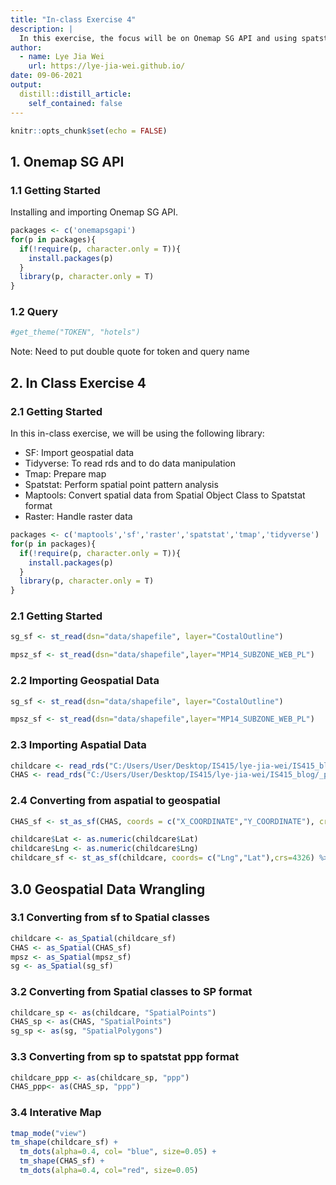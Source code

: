 ```yaml
---
title: "In-class Exercise 4"
description: |
  In this exercise, the focus will be on Onemap SG API and using spatstat
author:
  - name: Lye Jia Wei
    url: https://lye-jia-wei.github.io/
date: 09-06-2021
output:
  distill::distill_article:
    self_contained: false
---
```



```r
knitr::opts_chunk$set(echo = FALSE)
```


## 1. Onemap SG API

### 1.1 Getting Started 

Installing and importing Onemap SG API.

```r
packages <- c('onemapsgapi')
for(p in packages){
  if(!require(p, character.only = T)){
    install.packages(p)
  }
  library(p, character.only = T)
}
```

### 1.2 Query 

```r
#get_theme("TOKEN", "hotels")
```

Note: Need to put double quote for token and query name 


## 2. In Class Exercise 4

### 2.1 Getting Started 

In this in-class exercise, we will be using the following library:

- SF: Import geospatial data
- Tidyverse: To read rds and to do data manipulation
- Tmap: Prepare map 
- Spatstat: Perform spatial point pattern analysis
- Maptools: Convert spatial data from Spatial Object Class to Spatstat format 
- Raster: Handle raster data


```r
packages <- c('maptools','sf','raster','spatstat','tmap','tidyverse')
for(p in packages){
  if(!require(p, character.only = T)){
    install.packages(p)
  }
  library(p, character.only = T)
}
```

### 2.1 Getting Started 
```r
sg_sf <- st_read(dsn="data/shapefile", layer="CostalOutline")

mpsz_sf <- st_read(dsn="data/shapefile",layer="MP14_SUBZONE_WEB_PL")
```


### 2.2 Importing Geospatial Data
```r
sg_sf <- st_read(dsn="data/shapefile", layer="CostalOutline")

mpsz_sf <- st_read(dsn="data/shapefile",layer="MP14_SUBZONE_WEB_PL")
```

### 2.3 Importing Aspatial Data

```r
childcare <- read_rds("C:/Users/User/Desktop/IS415/lye-jia-wei/IS415_blog/_posts/2021-09-06-in-class-exercise-4/data/rds/childcare.rds")
CHAS <- read_rds("C:/Users/User/Desktop/IS415/lye-jia-wei/IS415_blog/_posts/2021-09-06-in-class-exercise-4/data/rds/CHAS.rds")
```

### 2.4 Converting from aspatial to geospatial

```r
CHAS_sf <- st_as_sf(CHAS, coords = c("X_COORDINATE","Y_COORDINATE"), crs=3414)

```

```r
childcare$Lat <- as.numeric(childcare$Lat)
childcare$Lng <- as.numeric(childcare$Lng)
childcare_sf <- st_as_sf(childcare, coords= c("Lng","Lat"),crs=4326) %>% st_transform(crs=3414)
```


## 3.0 Geospatial Data Wrangling

### 3.1 Converting from sf to Spatial classes

```r
childcare <- as_Spatial(childcare_sf)
CHAS <- as_Spatial(CHAS_sf)
mpsz <- as_Spatial(mpsz_sf)
sg <- as_Spatial(sg_sf)
```

### 3.2 Converting from Spatial classes to SP format

```r
childcare_sp <- as(childcare, "SpatialPoints")
CHAS_sp <- as(CHAS, "SpatialPoints")
sg_sp <- as(sg, "SpatialPolygons")
```

### 3.3 Converting from sp to spatstat ppp format

```r
childcare_ppp <- as(childcare_sp, "ppp")
CHAS_ppp<- as(CHAS_sp, "ppp")
```


### 3.4 Interative Map

```r
tmap_mode("view")
tm_shape(childcare_sf) + 
  tm_dots(alpha=0.4, col= "blue", size=0.05) +
  tm_shape(CHAS_sf) +
  tm_dots(alpha=0.4, col="red", size=0.05)
```
